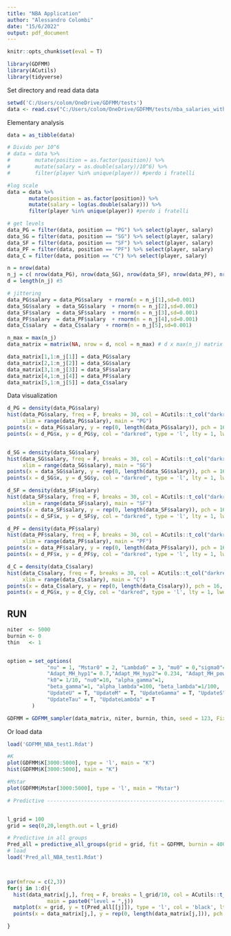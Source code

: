 ```yaml
---
title: "NBA Application"
author: "Alessandro Colombi"
date: "15/6/2022"
output: pdf_document
---
```



```r
knitr::opts_chunk$set(eval = T)
```

```r
library(GDFMM)
library(ACutils)
library(tidyverse)
```

Set directory and read data data
```r
setwd('C:/Users/colom/OneDrive/GDFMM/tests') 
data <- read.csv("C:/Users/colom/OneDrive/GDFMM/tests/nba_salaries_with_position.csv")
```

Elementary analysis
```r
data = as_tibble(data)

# Divido per 10^6
# data = data %>%
#        mutate(position = as.factor(position)) %>%
#        mutate(salary = as.double(salary)/10^6) %>%
#        filter(player %in% unique(player)) #perdo i fratelli

#log scale
data = data %>%
       mutate(position = as.factor(position)) %>%
       mutate(salary = log(as.double(salary))) %>%
       filter(player %in% unique(player)) #perdo i fratelli

# get levels
data_PG = filter(data, position == "PG") %>% select(player, salary)
data_SG = filter(data, position == "SG") %>% select(player, salary)
data_SF = filter(data, position == "SF") %>% select(player, salary)
data_PF = filter(data, position == "PF") %>% select(player, salary)
data_C = filter(data, position == "C") %>% select(player, salary)

n = nrow(data)
n_j = c( nrow(data_PG), nrow(data_SG), nrow(data_SF), nrow(data_PF), nrow(data_C) )
d = length(n_j) #5

# jittering
data_PG$salary = data_PG$salary  + rnorm(n = n_j[1],sd=0.001)
data_SG$salary  = data_SG$salary  + rnorm(n = n_j[2],sd=0.001)
data_SF$salary  = data_SF$salary  + rnorm(n = n_j[3],sd=0.001)
data_PF$salary  = data_PF$salary  + rnorm(n = n_j[4],sd=0.001)
data_C$salary  = data_C$salary  + rnorm(n = n_j[5],sd=0.001)

n_max = max(n_j)
data_matrix = matrix(NA, nrow = d, ncol = n_max) # d x max(n_j) matrix

data_matrix[1,1:n_j[1]] = data_PG$salary
data_matrix[2,1:n_j[2]] = data_SG$salary
data_matrix[3,1:n_j[3]] = data_SF$salary
data_matrix[4,1:n_j[4]] = data_PF$salary
data_matrix[5,1:n_j[5]] = data_C$salary
```

Data visualization
```r
d_PG = density(data_PG$salary)
hist(data_PG$salary, freq = F, breaks = 30, col = ACutils::t_col("darkred", 70), 
     xlim = range(data_PG$salary), main = "PG")
points(x = data_PG$salary, y = rep(0, length(data_PG$salary)), pch = 16, col = ACutils::t_col("darkred", 10))
points(x = d_PG$x, y = d_PG$y, col = "darkred", type = 'l', lty = 1, lwd = 2)


d_SG = density(data_SG$salary)
hist(data_SG$salary, freq = F, breaks = 30, col = ACutils::t_col("darkred", 70), 
     xlim = range(data_SG$salary), main = "SG")
points(x = data_SG$salary, y = rep(0, length(data_SG$salary)), pch = 16, col = ACutils::t_col("darkred", 10))
points(x = d_SG$x, y = d_SG$y, col = "darkred", type = 'l', lty = 1, lwd = 2)

d_SF = density(data_SF$salary)
hist(data_SF$salary, freq = F, breaks = 30, col = ACutils::t_col("darkred", 70), 
     xlim = range(data_SF$salary), main = "SF")
points(x = data_SF$salary, y = rep(0, length(data_SF$salary)), pch = 16, col = ACutils::t_col("darkred", 10))
points(x = d_SF$x, y = d_SF$y, col = "darkred", type = 'l', lty = 1, lwd = 2)

d_PF = density(data_PF$salary)
hist(data_PF$salary, freq = F, breaks = 30, col = ACutils::t_col("darkred", 70), 
     xlim = range(data_PF$salary), main = "PF")
points(x = data_PF$salary, y = rep(0, length(data_PF$salary)), pch = 16, col = ACutils::t_col("darkred", 10))
points(x = d_PF$x, y = d_PF$y, col = "darkred", type = 'l', lty = 1, lwd = 2)

d_C = density(data_C$salary)
hist(data_C$salary, freq = F, breaks = 30, col = ACutils::t_col("darkred", 70), 
     xlim = range(data_C$salary), main = "C")
points(x = data_C$salary, y = rep(0, length(data_C$salary)), pch = 16, col = ACutils::t_col("darkred", 10))
points(x = d_PG$x, y = d_C$y, col = "darkred", type = 'l', lty = 1, lwd = 2)

```


## RUN
```r

niter  <- 5000
burnin <- 0
thin   <- 1


option = set_options(
             "nu" = 1, "Mstar0" = 2, "Lambda0" = 3, "mu0" = 0,"sigma0"= 1, "gamma0" = 1,
             "Adapt_MH_hyp1"= 0.7,"Adapt_MH_hyp2"= 0.234, "Adapt_MH_power_lim"=10, "Adapt_MH_var0"=1,
             "k0"= 1/10, "nu0"=10, "alpha_gamma"=1,
             "beta_gamma"=1, "alpha_lambda"=100, "beta_lambda"=1/100,
             "UpdateU" = T, "UpdateM" = T, "UpdateGamma" = T, "UpdateS" = T,
             "UpdateTau" = T, "UpdateLambda" = T
        )

GDFMM = GDFMM_sampler(data_matrix, niter, burnin, thin, seed = 123, FixPartition = F, option = option)
```
Or load data
```r
load('GDFMM_NBA_test1.Rdat')
```




```r
#K
plot(GDFMM$K[3000:5000], type = 'l', main = "K")
hist(GDFMM$K[3000:5000], main = "K")

#Mstar
plot(GDFMM$Mstar[3000:5000], type = 'l', main = "Mstar")

# Predictive --------------------------------------------------------------


l_grid = 100
grid = seq(0,20,length.out = l_grid)

# Predictive in all groups
Pred_all = predictive_all_groups(grid = grid, fit = GDFMM, burnin = 4000)
# load 
load('Pred_all_NBA_test1.Rdat')



par(mfrow = c(2,3))
for(j in 1:d){
  hist(data_matrix[j,], freq = F, breaks = l_grid/10, col = ACutils::t_col("darkred", 70), xlim = c(10,17), #xlim = range(grid),
             main = paste0("level = ",j))
  matplot(x = grid, y = t(Pred_all[[j]]), type = 'l', col = 'black', lty = 1, lwd = 2, add = T)
  points(x = data_matrix[j,], y = rep(0, length(data_matrix[j,])), pch = 16, col = ACutils::t_col("darkred", 10))

}
```












